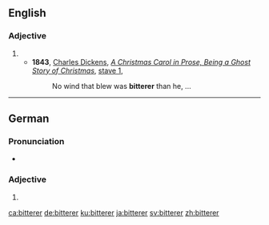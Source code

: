 ==English==

===Adjective===
{{head|en|adjective comparative form}}

# {{en-comparative of|bitter}}
#* '''1843''', [[w:Charles Dickens|Charles Dickens]], ''[[w:A Christmas Carol|A Christmas Carol in Prose, Being a Ghost Story of Christmas]]'', [[s:A Christmas Carol/Stave 1|stave 1]],
#*: No wind that blew was '''bitterer''' than he, ...

----

==German==

===Pronunciation===
* {{IPA|/ˈbɪtəʀɐ/|lang=de}}

===Adjective===
{{head|de}}

# {{comparative of|bitter|lang=de}}

[[ca:bitterer]]
[[de:bitterer]]
[[ku:bitterer]]
[[ja:bitterer]]
[[sv:bitterer]]
[[zh:bitterer]]